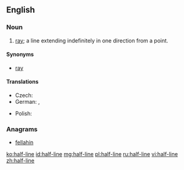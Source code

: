 ==English==
{{wikipedia|Line (mathematics)}}

===Noun===
{{en-noun}}

# {{label|en|geometry}} [[ray]]; a line extending indefinitely in one direction from a point.

====Synonyms====
* [[ray]]

====Translations====
{{trans-top|ray}}
* Czech: {{t|cs|polopřímka|f}}
* German: {{t+|de|Strahl|m}}, {{t+|de|Halbgerade|f}}
{{trans-mid}}
* Polish: {{t|pl|półprosta|f}}
{{trans-bottom}}

===Anagrams===
* [[fellahin#English|fellahin]]

[[ko:half-line]]
[[id:half-line]]
[[mg:half-line]]
[[pl:half-line]]
[[ru:half-line]]
[[vi:half-line]]
[[zh:half-line]]